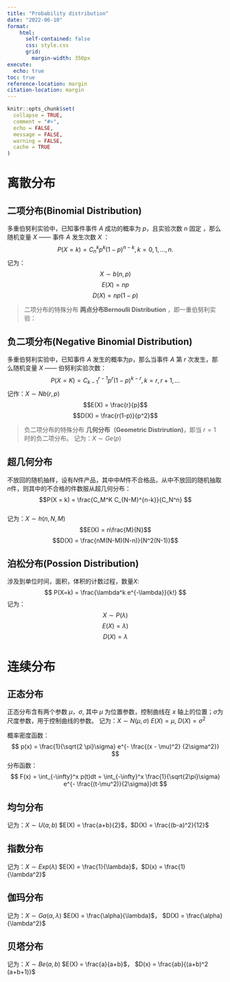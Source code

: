 ```yaml
---
title: "Probability distribution"
date: "2022-06-10"
format:
    html: 
      self-contained: false
      css: style.css
      grid: 
        margin-width: 350px
execute: 
  echo: true
toc: true
reference-location: margin
citation-location: margin
---
```


```r
knitr::opts_chunk$set(
  collapse = TRUE,
  comment = "#>",
  echo = FALSE,
  message = FALSE,
  warning = FALSE,
  cache = TRUE
)
```


# 离散分布

## 二项分布(Binomial Distribution)
多重伯努利实验中，已知事件事件 $A$ 成功的概率为 $p$，且实验次数 $n$ 固定 ，那么随机变量 $X$ —— 事件 $A$ 发生次数 $X$ ：
$$ P(X = k) = C_n^k p^k(1-p)^{n-k}, k = 0,1,...,n. $$
记为：$$X \sim b(n,p)$$
$$E(X) = np$$
$$ D(X) = np(1-p)$$

> 二项分布的特殊分布 **两点分布Bernoulli Distribution** ，即一重伯努利实验：

## 负二项分布(Negative Binomial Distribution)

多重伯努利实验中，已知事件 $A$ 发生的概率为$p$，那么当事件 $A$ 第 $r$ 次发生，那么随机变量 $X$ —— 伯努利实验次数：
$$P(X = K) = C_{k-1}^{r-1}p^r(1-p)^{k-r}, k = r,r+1,... $$
记作：$X \sim Nb(r,p)$
$$E(X) = \frac{r}{p}$$
$$D(X) = \frac{r(1-p)}{p^2}$$

> 负二项分布的特殊分布  **几何分布（Geometric Distrirution)**，即当 $r = 1$ 时的负二项分布。
>记为：$X \sim Ge(p)$

## 超几何分布

不放回的随机抽样，设有$N$件产品，其中中$M$件不合格品，从中不放回的随机抽取$n$件，则其中的不合格的件数服从超几何分布： 
$$P(X = k) = \frac{C_M^K C_{N-M}^{n-k}}{C_N^n} $$  
记为：$X \sim h(n,N,M)$
$$E(X) = n\frac{M}{N}$$
$$D(X) = \frac{nM(N-M)(N-n)}{N^2(N-1)}$$

## 泊松分布(Possion Distribution)

涉及到单位时间，面积，体积的计数过程，数量$X$:
$$ P(X=k) = \frac{\lambda^k e^{-\lambda}}{k!}  $$ 
记为：$$ X \sim  P(\lambda) $$
$$E(X) = \lambda)$$
$$D(X) = \lambda$$

# 连续分布

## 正态分布
正态分布含有两个参数 $\mu$，$\sigma$, 其中 $\mu$ 为位置参数，控制曲线在 $x$ 轴上的位置；$\sigma$为尺度参数，用于控制曲线的参数。
记为：$X \sim N(\mu,\sigma)$
$E(X) = \mu$, $D(X) = \sigma^2$

概率密度函数：
$$ p(x) = \frac{1}{\sqrt{2 \pi}\sigma} e^{- \frac{(x - \mu)^2}   {2\sigma^2}} $$
分布函数：
$$ F(x) = \int_{-\infty}^x p(t)dt = \int_{-\infty}^x \frac{1}{\sqrt{2\pi}\sigma} e^{- \frac{(t-\mu^2)}{2\sigma}}dt $$

## 均匀分布
记为：$X \sim U(a,b)$
$E(X) = \frac{a+b}{2}$，$D(X) = \frac{(b-a)^2}{12}$  


## 指数分布
记为：$X \sim Exp(\lambda)$
$E(X) = \frac{1}{\lambda}$，$D(x) = \frac{1}{\lambda^2}$  


## 伽玛分布

记为：$X \sim Ga(\alpha,\lambda)$
$E(X) = \frac{\alpha}{\lambda}$， $D(X) = \frac{\alpha}{\lambda^2}$  


## 贝塔分布

记为：$X \sim Be(a,b)$
$E(X) = \frac{a}{a+b}$， $D(x) = \frac{ab}{(a+b)^2 (a+b+1)}$
